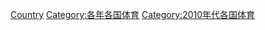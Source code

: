 {{Commons category|2010 in sports by country}}
{{Year by category
|m=2
|c=0
|d=1
|y=0
|cat=各國體育
|sortkey=2010
}}

[[Category:2010年體育|Country]]
[[Category:各年各国体育|Category:各年各国体育]]
[[Category:2010年代各国体育|Category:2010年代各国体育]]